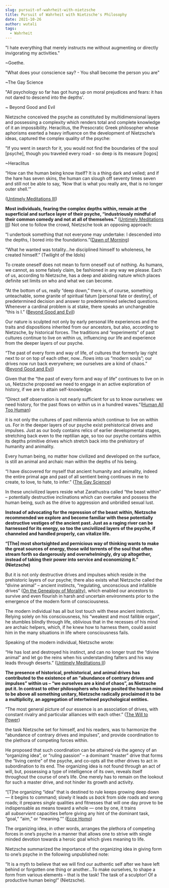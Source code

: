 ```yaml
---
slug: pursuit-of-wahrheit-with-nietzsche
title: Pursuit of Wahrheit with Nietzsche's Philosophy
date: 2021-10-26
author: wutali
tags:
  - Wahrheit
---
```

"I hate everything that merely instructs me without augmenting or directly invigorating my activities."

~Goethe.

"What does your conscience say? - You shall become the person you are"

~The Gay Science

"All psychology so far has got hung up on moral prejudices and fears: it has not dared to descend into the depths'. 

~ Beyond Good and Evil

<!--StartFragment-->

Nietzsche conceived the psyche as constituted by multidimensional layers and possessing a complexity which renders total and complete knowledge of it an impossibility. Heraclitus, the Presocratic Greek philosopher whose aphorisms exerted a heavy influence on the development of Nietzsche’s ideas, captured the complex quality of the psyche:

<!--EndFragment-->

"If you went in search for it, you would not find the boundaries of the soul \[psyche], though you traveled every road - so deep is its measure \[logos]

~Heraclitus

<!--StartFragment-->

“How can the human being know itself? It is a thing dark and veiled; and if the hare has seven skins, the human can slough off seventy times seven and still not be able to say, ‘Now that is what you really are, that is no longer outer shell.’”

<!--EndFragment-->

<!--StartFragment-->

([Untimely Meditations III](http://amzn.to/2l4XN5N))

<!--EndFragment-->

<!--StartFragment-->

**Most individuals, fearing the complex depths within, remain at the superficial and surface layer of their psyche, “industriously mindful of their common comedy and not at all of themselves.”** ([Untimely Meditations III](http://amzn.to/2l4XN5N)) Not one to follow the crowd, Nietzsche took an opposing approach:

<!--EndFragment-->

<!--StartFragment-->

“I undertook something that not everyone may undertake: I descended into the depths, I bored into the foundations.”([Dawn of Morning](http://amzn.to/2ka3mQK))

<!--EndFragment-->

<!--StartFragment-->

“What he wanted was totality…he disciplined himself to wholeness, he created himself.” (Twilight of the Idols)

<!--EndFragment-->

<!--StartFragment-->

To create oneself does not mean to form oneself out of nothing. As humans, we cannot, as some falsely claim, be fashioned in any way we please. Each of us, according to Nietzsche, has a deep and abiding nature which places definite set limits on who and what we can become.

<!--EndFragment-->

<!--StartFragment-->

“At the bottom of us, really “deep down,” there is, of course, something unteachable, some granite of spiritual fatum \[personal fate or destiny], of predetermined decision and answer to predetermined selected questions. Whenever a cardinal problem is at stake, there speaks an unchangeable “this is I.” ([Beyond Good and Evil](http://amzn.to/2kLg4Zd))

<!--EndFragment--><!--StartFragment-->

Our nature is sculpted not only by early personal life experiences and the traits and dispositions inherited from our ancestors, but also, according to Nietzsche, by historical forces. The traditions and “experiments” of past cultures continue to live on within us, influencing our life and experience from the deeper layers of our psyche.

<!--EndFragment-->

<!--StartFragment-->

“The past of every form and way of life, of cultures that formerly lay right next to or on top of each other, now…flows into us “modern souls”; our drives now run back everywhere; we ourselves are a kind of chaos.” ([Beyond Good and Evil](http://amzn.to/2kLg4Zd))

<!--EndFragment-->

<!--StartFragment-->

Given that the “the past of every form and way of life” continues to live on in us, Nietzsche proposed we need to engage in an active exploration of history, if we are to attain self-knowledge.

<!--EndFragment-->

<!--StartFragment-->

“Direct self observation is not nearly sufficient for us to know ourselves: we need history, for the past flows on within us in a hundred waves.”([Human All Too Human](http://amzn.to/2jwdktL))

<!--EndFragment-->

<!--StartFragment-->

it is not only the cultures of past millennia which continue to live on within us. For in the deeper layers of our psyche exist prehistorical drives and impulses. Just as our body contains relics of earlier developmental stages, stretching back even to the reptilian age, so too our psyche contains within its depths primitive drives which stretch back into the prehistory of humanity and animality.



<!--EndFragment-->

<!--StartFragment-->

Every human being, no matter how civilized and developed on the surface, is still an animal and archaic man within the depths of his being.

<!--EndFragment-->

<!--StartFragment-->

“I have discovered for myself that ancient humanity and animality, indeed the entire primal age and past of all sentient being continues in me to create, to love, to hate, to infer.” ([The Gay Science](http://amzn.to/2lDpgyq))

<!--EndFragment-->

<!--StartFragment-->

In these uncivilized layers reside what Zarathustra called “the beast within” – potentially destructive inclinations which can overtake and possess the human being, such as the drive to aggression and unbridled sexual lust.

<!--EndFragment-->

<!--StartFragment-->

**Instead of advocating for the repression of the beast within, Nietzsche recommended we explore and become familiar with these potentially destructive vestiges of the ancient past. Just as a raging river can be harnessed for its energy, so too the uncivilized layers of the psyche, if channeled and handled properly, can vitalize life.**

<!--EndFragment-->

<!--StartFragment-->

**“\[The] most shortsighted and pernicious way of thinking wants to make the great sources of energy, those wild torrents of the soul that often stream forth so dangerously and overwhelmingly, dry up altogether, instead of taking their power into service and economizing it.” (Nietzsche)**

<!--EndFragment-->

<!--StartFragment-->

But it is not only destructive drives and impulses which reside in the prehistoric layers of our psyche; there also exists what Nietzsche called the “divine animal” – ancient instincts, “regulating, unconscious and infallible drives” ([On the Genealogy of Morality](http://amzn.to/2k9QB8F)), which enabled our ancestors to survive and even flourish in harsh and uncertain environments prior to the emergence of the modern form of consciousness.

<!--EndFragment-->

<!--StartFragment-->

The modern individual has all but lost touch with these ancient instincts. Relying solely on his consciousness, his “weakest and most fallible organ”, he stumbles blindly through life, oblivious that in the recesses of his mind are archaic helpers, which, if he knew how to harness them, could assist him in the many situations in life where consciousness fails.

Speaking of the modern individual, Nietzsche wrote:

<!--EndFragment-->

<!--StartFragment-->

“He has lost and destroyed his instinct, and can no longer trust the “divine animal” and let go the reins when his understanding falters and his way leads through deserts.” ([Untimely Meditations II](http://amzn.to/2l4XN5N))

<!--EndFragment-->

<!--StartFragment-->

**The presence of historical, prehistorical, and animal drives has contributed to the existence of an “abundance of contrary drives and impulses” within us – “we ourselves are a kind of chaos”, as Nietzsche put it. In contrast to other philosophers who have posited the human mind to be above all something unitary, Nietzsche radically proclaimed it to be a multiplicity, an aggregation of intertwined psychological entities.**

<!--EndFragment-->

<!--StartFragment-->

“The most general picture of our essence is an association of drives, with constant rivalry and particular alliances with each other.” ([The Will to Power](http://amzn.to/2kMWSGq))

<!--EndFragment-->

<!--StartFragment-->

the task Nietzsche set for himself, and his readers, was to harmonize the “abundance of contrary drives and impulses”, and provide coordination to the plethora of competing forces within.

<!--EndFragment-->

<!--StartFragment-->

He proposed that such coordination can be attained via the agency of an “organizing idea”, or “ruling passion” – a dominant “master” drive that forms the “living centre” of the psyche, and co-opts all the other drives to act in subordination to its end. The organizing idea is not found through an act of will, but, possessing a type of intelligence of its own, reveals itself throughout the course of one’s life. One merely has to remain on the lookout for such a master drive, and not hinder its growth and activity.

<!--EndFragment-->

<!--StartFragment-->

“\[T]he organizing “idea” that is destined to rule keeps growing deep down — it begins to command; slowly it leads us *back* from side roads and wrong roads; it prepares *single* qualities and fitnesses that will one day prove to be indispensable as means toward a whole — one by one, it trains all *subservient* capacities before giving any hint of the dominant task, “goal,” “aim,” or “meaning.”” ([Ecce Homo](http://amzn.to/2kLky2e))

<!--EndFragment-->

<!--StartFragment-->

The organizing idea, in other words, arranges the plethora of competing forces in one’s psyche in a manner that allows one to strive with single minded devotion towards a heroic goal which gives meaning to life.

Nietzsche summarized the importance of the organizing idea in giving form to one’s psyche in the following unpublished note:

<!--EndFragment-->

<!--StartFragment-->

“It is a myth to believe that we will find our authentic self after we have left behind or forgotten one thing or another…To make ourselves, to shape a form from various elements – that is the task! The task of a sculptor! Of a productive human being!” (Nietzsche).

<!--EndFragment-->